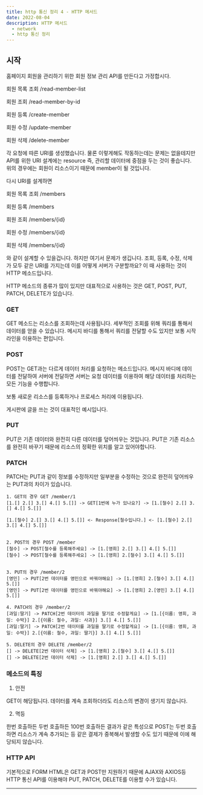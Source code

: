 ```yaml
---
title: http 통신 정리 4 - HTTP 메서드
date: 2022-08-04
description: HTTP 메서드
  - network
  - http 통신 정리
---
```


## 시작

홈페이지 회원을 관리하기 위한 회원 정보 관리 API를 만든다고 가정합시다.

회원 목록 조회 /read-member-list

회원 조회 /read-member-by-id

회원 등록 /create-member

회원 수정 /update-member

회원 삭제 /delete-member

각 요청에 따른 URI를 생성했습니다. 물론 이렇게해도 작동하는데는 문제는 없을테지만
API를 위한 URI 설계에는 resource 즉, 관리할 데이터에 중점을 두는 것이 좋습니다. 위의 경우에는 회원이 리소스이기 때문에 member이 될 것입니다.

다시 URI를 설계하면

회원 목록 조회 /members

회원 등록 /members

회원 조회 /members/{id}

회원 수정 /members/{id}

회원 삭제 /members/{id}

와 같이 설계할 수 있을겁니다. 하지만 여기서 문제가 생깁니다. 조회, 등록, 수정, 삭제가 모두 같은 URI를 가지는데 이를 어떻게 서버가 구분할까요? 이 때 사용하는 것이 HTTP 메소드입니다.

HTTP 메소드의 종류가 많이 있지만 대표적으로 사용하는 것은 GET, POST, PUT, PATCH, DELETE가 있습니다.

### GET

GET 메소드는 리소스를 조회하는데 사용됩니다. 세부적인 조회를 위해 쿼리를 통해서 데이터를 얻을 수 있습니다. 메시지 바디를 통해서 쿼리를 전달할 수도 있지만 보통 시작라인을 이용하는 편입니다.

### POST

POST는 GET과는 다르게 데이터 처리를 요청하는 메소드입니다. 메시지 바디에 데이터를 전달하여 서버에 전달하면 서버는 요청 데이터를 이용하여 해당 데이터를 처리하는 모든 기능을 수행합니다.

보통 새로운 리소스를 등록하거나 프로세스 처리에 이용됩니다.

게시판에 글을 쓰는 것이 대표적인 예시입니다.

### PUT

PUT은 기존 데이터와 완전히 다른 데이터를 덮어씌우는 것입니다. PUT은 기존 리소스를 완전히 바꾸기 때문에 리소스의 정확한 위치를 알고 있어야합니다.

### PATCH

PATCH는 PUT과 같이 정보를 수정하지만 일부분을 수정하는 것으로 완전히 덮어씌우는 PUT과의 차이가 있습니다.

```
1. GET의 경우 GET /member/1
[1.[] 2.[] 3.[] 4.[] 5.[]] -> GET[1번에 누가 있나요?] -> [1.[철수] 2.[] 3.[] 4.[] 5.[]]

[1.[철수] 2.[] 3.[] 4.[] 5.[]] <- Response[철수입니다.] <- [1.[철수] 2.[] 3.[] 4.[] 5.[]]


2. POST의 경우 POST /member
[철수] -> POST[철수를 등록해주세요] -> [1.[영희] 2.[] 3.[] 4.[] 5.[]]
[철수] -> POST[철수를 등록해주세요] -> [1.[영희] 2.[철수] 3.[] 4.[] 5.[]]


3. PUT의 경우 /member/2
[영민] -> PUT[2번 데이터를 영민으로 바꿔야해요] -> [1.[영희] 2.[철수] 3.[] 4.[] 5.[]]
[영민] -> PUT[2번 데이터를 영민으로 바꿔야해요] -> [1.[영희] 2.[영민] 3.[] 4.[] 5.[]]

4. PATCH의 경우 /member/2
[과일:딸기] -> PATCH[2번 데이터의 과일을 딸기로 수정할게요] -> [1.[{이름: 영희, 과일: 수박}] 2.[{이름: 철수, 과일: 사과}] 3.[] 4.[] 5.[]]
[과일:딸기] -> PATCH[2번 데이터를 과일을 딸기로 수정할게요] -> [1.[{이름: 영희, 과일: 수박}] 2.[{이름: 철수, 과일: 딸기}] 3.[] 4.[] 5.[]]

5. DELETE의 경우 DELETE /member/2
[] -> DELETE[2번 데이터 삭제] -> [1.[영희] 2.[철수] 3.[] 4.[] 5.[]]
[] -> DELETE[2번 데이터 삭제] -> [1.[영희] 2.[] 3.[] 4.[] 5.[]]

```


### 메소드의 특징

1. 안전

GET이 해당됩니다. 데이터를 계속 조회하더라도 리소스의 변경이 생기지 않습니다.

2. 멱등

한번 호출하든 두번 호출하든 100번 호출하든 결과가 같은 특성으로 POST는 두번 호출하면 리소스가 계속 추가되는 등 같은 결제가 중복해서 발생할 수도 있기 때문에 이에 해당되지 않습니다.

### HTTP API

기본적으로 FORM HTML은 GET과 POST만 지원하기 때문에 AJAX와 AXIOS등 HTTP 통신 API를 이용해야 PUT, PATCH, DELETE를 이용할 수가 있습니다.


---
